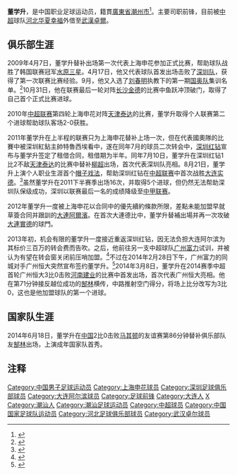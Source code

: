 {{noteta|G1=足球}}{{Infobox football biography
| name = 董学升
| image =董学升.png
| caption = 攝於2019年
| fullname = 
| birth_date = {{birth date and age|1989|5|22|df=y}}
| birth_place =  {{PRC}}[[辽宁省|辽宁省]][[大连市|大连市]]
| height = {{convert|1.88|m|abbr=on}}
| position = [[前鋒_(足球)|前鋒]]
| currentclub = [[武汉卓尔职业足球俱乐部|武汉]]
| clubnumber = 31
|  youthyears1 =   2006 
| youthyears2 =  2007–2008
|  youthclubs1 =   [[上海联城足球俱乐部|上海联城]] 
| youthclubs2 =  [[上海申花足球俱乐部|上海申花]]
| years1 =   2009–2011
| clubs1 =   [[上海申花足球俱乐部|上海申花]]
| caps1 = 26 
| goals1 = 2 
| years2 =  2011
| clubs2 =  → [[深圳市足球俱乐部|深圳红钻]] (外借)
| caps2 = 16  
| goals2 =   5
| years3 =  2012–2013
| clubs3 =  [[大连人职业足球俱乐部|大连一方]]
| caps3 =  35
| goals3 =  4
| years4 =  2014–2015
| clubs4 =  [[广州恒大淘宝足球俱乐部|广州恒大]]
| caps4 =  16
| goals4 =  5
| years5 =  2016–2020
| clubs5 =  [[河北华夏幸福足球俱乐部|河北华夏幸福]]
| caps5 =  102
| goals5 =  35
| years6 =  2020–
| clubs6 =   [[武汉卓尔职业足球俱乐部|武汉]] 
| caps6 = 5  
| goals6 =  0
| nationalyears1 = 2011–2012
| nationalteam1 = [[中国国家奥林匹克足球队|中国国奥]]
| nationalcaps1 = 
| nationalgoals1 = 
| nationalyears2 =  2014–
| nationalteam2 =  [[中国国家足球队|中国]]
| nationalcaps2 =   6
| nationalgoals2 =   1 
| pcupdate = 31 December 2019
| ntupdate = 25 March 2019
}}
'''董学升'''{{BD|1989年|5月22日|||Dong Xuesheng}}，是中国职业足球运动员，籍貫[[廣東省|廣東省]][[潮州市|潮州市]]<ref>{{cite news|url=https://k.sina.com.cn/article_6173144558_16ff2b5ee00100noz2.html?cre=tianyi&mod=pchp&loc=38&r=0&rfunc=100&tj=none&tr=98|title=【人物】董学升第六站短暂牵手卓尔 是勤奋与坚毅的惺惺相惜|3=|accessdate=2021-07-16|archive-date=2021-07-16|archive-url=https://web.archive.org/web/20210716154003/https://k.sina.com.cn/article_6173144558_16ff2b5ee00100noz2.html?cre=tianyi&mod=pchp&loc=38&r=0&rfunc=100&tj=none&tr=98|dead-url=no}}</ref>。主要司职前锋，目前被[[中超|中超]]球队[[河北华夏幸福|河北华夏幸福]]外借至[[武漢卓爾|武漢卓爾]]。

==俱乐部生涯==
2009年4月7日，董学升替补出场第一次代表上海申花参加正式比赛，帮助球队战胜了韩国联赛冠军[[水原三星|水原三星]]。4月17日，他又代表球队首发出场击败了[[深圳足球俱乐部|深圳队]]，获得了第一次联赛比赛经验。9月，他又入选了[[刘春明_(足球运动员)|刘春明]]执教下的第一期[[中国国家奥林匹克足球队|国奥队]]集训名单。<ref>{{cite news|url=http://sports.sina.com.cn/n/2009-09-15/10044588758.shtml|title=董学升入选国奥集训名单 申花恶战前又少一个前锋|publisher=东方体育日报|date=2009-09-15|accessdate=2009-10-31|archive-date=2020-10-20|archive-url=https://web.archive.org/web/20201020143928/http://sports.sina.com.cn/n/2009-09-15/10044588758.shtml|dead-url=no}}</ref>10月31日，他在联赛最后一轮对阵[[长沙金德|长沙金德]]的比赛中鱼跃冲顶破门，取得了自己首个正式比赛进球。

2010年[[中超联赛|中超联赛]]第四轮上海申花对阵[[天津泰达|天津泰达]]的比赛，董学升取得个人联赛第二个进球帮助球队客场2-0获胜。

2011年董学升在上半程的联赛只为上海申花替补上场一次，但在代表國奧隊的比賽中被深圳紅鉆主帥特魯西埃看中，遂在同年7月的球员二次转会中，[[深圳红钻|深圳红钻]]宣布与董学升签定了租借合同，租借期为半年。同年7月10日，董学升在深圳红钻1比2不敌[[天津泰达|天津泰达]]的比赛中替补[[柳超|柳超]]出场，首次代表深圳队亮相。8月21日，董学升上演个人职业生涯首个[[帽子戏法|帽子戏法]]，帮助深圳红钻在[[中超联赛|中超联赛]]中首次战胜[[大连实德|大连实德]]。<ref>{{Cite web |url=http://sports.sina.com.cn/j/2011-08-21/21325712739.shtml |title=董学升帽子戏法阿德里亚诺两球 深圳4比2击败大连 |access-date=2011-11-18 |archive-date=2020-10-20 |archive-url=https://web.archive.org/web/20201020143911/http://sports.sina.com.cn/j/2011-08-21/21325712739.shtml |dead-url=no }}</ref>虽然董学升在2011下半赛季出场16次，并取得5个进球，但仍然无法帮助深圳队保级成功，深圳以联赛最后一名的成绩降级至[[中甲联赛|中甲联赛]]。

2012年董学升一度被上海申花以合同中的優先續約條款所限，差點未能加盟早就草簽合同并跟訓的[[大連阿爾濱|大連阿爾濱]]。在首次大連德比中，董学升替補出場并再一次攻破[[大連實德|大連實德]]的球門。

2013年初，机会有限的董学升一度接近重返深圳红钻，因无法负担大连阿尔滨为其标价三百万的转会费而告吹。之后，他前往另一支中超球队[[广州富力|广州富力]]试训，并被认为有望在转会窗关闭前压哨加盟。<ref>{{Cite web |url=http://sports.163.com/14/0228/09/9M5MKOHK00051C89.html |title=董学升已在马林新赛季计划之外 或压哨加盟富力 |access-date=2014-03-10 |archive-url=https://web.archive.org/web/20170706203835/http://sports.163.com/14/0228/09/9M5MKOHK00051C89.html |archive-date=2017-07-06 |dead-url=yes }}</ref>不过在2014年2月28日下午，广州富力的同城对手广州恒大突然宣布签约董学升。<ref>{{Cite web |url=http://www.gzevergrandefc.com/news.aspx?ftid=7139 |title=董学升正式加盟广州恒大 |access-date=2014-02-28 |archive-date=2014-03-06 |archive-url=https://web.archive.org/web/20140306172758/http://www.gzevergrandefc.com/news.aspx?ftid=7139 |dead-url=no }}</ref>2014年3月8日，董学升在2014赛季中超首轮广州恒大3比0击败[[河南建业|河南建业]]的比赛中首发出场，首次代表广州恒大亮相。他在第71分钟接反越位成功的[[郜林|郜林]]横传，中路推射空门得分，将场上比分改写为3比0，这也是他加盟球队的第一个进球。

== 国家队生涯 ==
2014年6月18日，董学升在[[中国国家足球队|中国]]2比0击败[[马其顿国家足球队|马其顿]]的友谊赛第86分钟替补俱乐部队友[[郜林|郜林]]出场，上演成年国家队首秀。

==注释==
{{reflist}}

{{2009年上海申花名单}}
{{2010年中超分类名单上海}}
{{2011年中超分类名单上海}}
{{2011年中超分类名单深圳}}
{{2012年中超分类名单大连阿尔滨}}
{{2013年中超分类名单大连阿尔滨}}
{{2014年中超分类名单广州恒大}}
{{2015年中超分类名单广州恒大}}
{{2016年中超分类名单河北}}
{{2017年中超分类名单河北}}
{{2018年中超分类名单河北}}
{{2019年中超分类名单河北}}
{{2020年中超分类名单河北}}
{{2020年中超分类名单武汉}}
{{2021年中超分类名单武汉队}}

{{DEFAULTSORT:DONG Xuesheng}}
[[Category:中国男子足球运动员|Category:中国男子足球运动员]]
[[Category:上海申花球员|Category:上海申花球员]]
[[Category:深圳足球俱乐部球员|Category:深圳足球俱乐部球员]]
[[Category:大连阿尔滨球员|Category:大连阿尔滨球员]]
[[Category:足球前锋|Category:足球前锋]]
[[Category:大连人|Category:大连人]]
[[Category:董姓|X]]
[[Category:潮汕人|Category:潮汕人]]
[[Category:潮汕足球运动员|Category:潮汕足球运动员]]
[[Category:中超球员|Category:中超球员]]
[[Category:中国国家足球队运动员|Category:中国国家足球队运动员]]
[[Category:河北足球俱乐部球员|Category:河北足球俱乐部球员]]
[[Category:武汉卓尔球员|Category:武汉卓尔球员]]